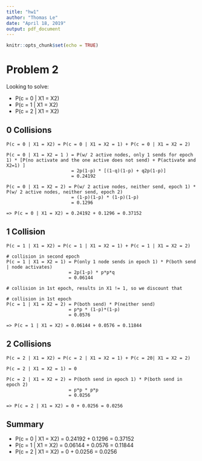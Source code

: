 ```yaml
---
title: "hw1"
author: "Thomas Le"
date: "April 18, 2019"
output: pdf_document
---
```


```r
knitr::opts_chunk$set(echo = TRUE)
```

# Problem 2

Looking to solve:

- P(c = 0 | X1 = X2)
- P(c = 1 | X1 = X2)
- P(c = 2 | X1 = X2)


## 0 Collisions

```
P(c = 0 | X1 = X2) = P(c = 0 | X1 = X2 = 1) + P(c = 0 | X1 = X2 = 2)
               
P(c = 0 | X1 = X2 = 1 ) = P(w/ 2 active nodes, only 1 sends for epoch 1) * [P(no activate and the one active does not send) + P(activate and X2=1) ]
                        = 2p(1-p) * [(1-q)(1-p) + q2p(1-p)]
                        = 0.24192
                          
P(c = 0 | X1 = X2 = 2) = P(w/ 2 active nodes, neither send, epoch 1) * P(w/ 2 active nodes, neither send, epoch 2)
                        = (1-p)(1-p) * (1-p)(1-p)
                        = 0.1296

=> P(c = 0 | X1 = X2) = 0.24192 + 0.1296 = 0.37152
```

## 1 Collision

```
P(c = 1 | X1 = X2) = P(c = 1 | X1 = X2 = 1) + P(c = 1 | X1 = X2 = 2)

# collision in second epoch
P(c = 1 | X1 = X2 = 1) = P(only 1 node sends in epoch 1) * P(both send | node activates)
                       = 2p(1-p) * p*p*q
                       = 0.06144
                  
# collision in 1st epoch, results in X1 != 1, so we discount that

# collision in 1st epoch
P(c = 1 | X1 = X2 = 2) = P(both send) * P(neither send)
                       = p*p * (1-p)*(1-p)
                       = 0.0576
                       
=> P(c = 1 | X1 = X2) = 0.06144 + 0.0576 = 0.11844
```

## 2 Collisions

```
P(c = 2 | X1 = X2) = P(c = 2 | X1 = X2 = 1) + P(c = 20| X1 = X2 = 2)

P(c = 2 | X1 = X2 = 1) = 0

P(c = 2 | X1 = X2 = 2) = P(both send in epoch 1) * P(both send in epoch 2)
                       = p*p * p*p
                       = 0.0256
                       
=> P(c = 2 | X1 = X2) = 0 + 0.0256 = 0.0256
```

## Summary
- P(c = 0 | X1 = X2) = 0.24192 + 0.1296 = 0.37152
- P(c = 1 | X1 = X2) = 0.06144 + 0.0576 = 0.11844
- P(c = 2 | X1 = X2) = 0 + 0.0256 = 0.0256



